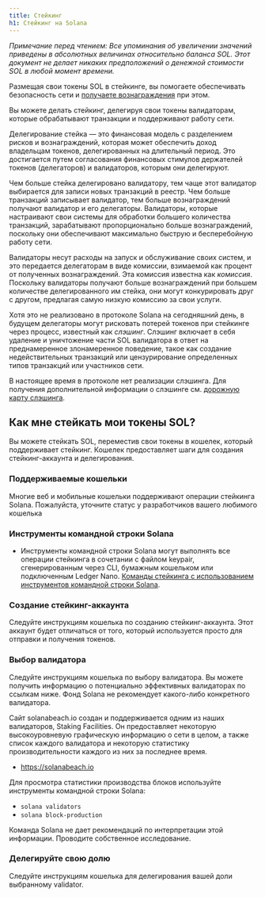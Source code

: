 ```yaml
---
title: Стейкинг
h1: Стейкинг на Solana
---
```


_Примечание перед чтением: Все упоминания об увеличении значений приведены в
абсолютных величинах относительно баланса SOL. Этот документ не делает никаких
предположений о денежной стоимости SOL в любой момент времени._

Размещая свои токены SOL в стейкинге, вы помогаете обеспечивать безопасность
сети и
[получаете вознаграждения](https://docs.anza.xyz/implemented-proposals/staking-rewards)
при этом.

Вы можете делать стейкинг, делегируя свои токены валидаторам, которые
обрабатывают транзакции и поддерживают работу сети.

Делегирование стейка — это финансовая модель с разделением рисков и
вознаграждений, которая может обеспечить доход владельцам токенов,
делегированных на длительный период. Это достигается путем согласования
финансовых стимулов держателей токенов (делегаторов) и валидаторов, которым они
делегируют.

Чем больше стейка делегировано валидатору, тем чаще этот валидатор выбирается
для записи новых транзакций в реестр. Чем больше транзакций записывает
валидатор, тем больше вознаграждений получают валидатор и его делегаторы.
Валидаторы, которые настраивают свои системы для обработки большего количества
транзакций, зарабатывают пропорционально больше вознаграждений, поскольку они
обеспечивают максимально быструю и бесперебойную работу сети.

Валидаторы несут расходы на запуск и обслуживание своих систем, и это передается
делегаторам в виде комиссии, взимаемой как процент от полученных вознаграждений.
Эта комиссия известна как _комиссия_. Поскольку валидаторы получают больше
вознаграждений при большем количестве делегированного им стейка, они могут
конкурировать друг с другом, предлагая самую низкую комиссию за свои услуги.

Хотя это не реализовано в протоколе Solana на сегодняшний день, в будущем
делегаторы могут рисковать потерей токенов при стейкинге через процесс,
известный как _слэшинг_. Слэшинг включает в себя удаление и уничтожение части
SOL валидатора в ответ на преднамеренное злонамеренное поведение, такое как
создание недействительных транзакций или цензурирование определенных типов
транзакций или участников сети.

В настоящее время в протоколе нет реализации слэшинга. Для получения
дополнительной информации о слэшинге см.
[дорожную карту слэшинга](https://docs.anza.xyz/proposals/optimistic-confirmation-and-slashing#slashing-roadmap).

## Как мне стейкать мои токены SOL?

Вы можете стейкать SOL, переместив свои токены в кошелек, который поддерживает
стейкинг. Кошелек предоставляет шаги для создания стейкинг-аккаунта и
делегирования.

### Поддерживаемые кошельки

Многие веб и мобильные кошельки поддерживают операции стейкинга Solana.
Пожалуйста, уточните статус у разработчиков вашего любимого кошелька

### Инструменты командной строки Solana

- Инструменты командной строки Solana могут выполнять все операции стейкинга в
  сочетании с файлом keypair, сгенерированным через CLI, бумажным кошельком или
  подключенным Ledger Nano.
  [Команды стейкинга с использованием инструментов командной строки Solana](https://docs.anza.xyz/cli/examples/delegate-stake).

### Создание стейкинг-аккаунта

Следуйте инструкциям кошелька по созданию стейкинг-аккаунта. Этот аккаунт будет
отличаться от того, который используется просто для отправки и получения
токенов.

### Выбор валидатора

Следуйте инструкциям кошелька по выбору валидатора. Вы можете получить
информацию о потенциально эффективных валидаторах по ссылкам ниже. Фонд Solana
не рекомендует какого-либо конкретного валидатора.

Сайт solanabeach.io создан и поддерживается одним из наших валидаторов, Staking
Facilities. Он предоставляет некоторую высокоуровневую графическую информацию о
сети в целом, а также список каждого валидатора и некоторую статистику
производительности каждого из них за последнее время.

- https://solanabeach.io

Для просмотра статистики производства блоков используйте инструменты командной
строки Solana:

- `solana validators`
- `solana block-production`

Команда Solana не дает рекомендаций по интерпретации этой информации. Проводите
собственное исследование.

### Делегируйте свою долю

Следуйте инструкциям кошелька для делегирования вашей доли выбранному validator.
